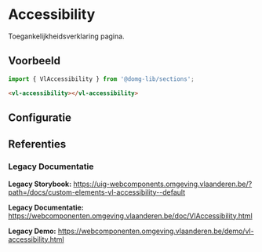 
# Accessibility

Toegankelijkheidsverklaring pagina.

## Voorbeeld

```js
import { VlAccessibility } from '@domg-lib/sections';
```

```html
<vl-accessibility></vl-accessibility>
```

<DocsStory id="sections-accessibility--accessibility-default" />

## Configuratie

<ArgsTable story={PRIMARY_STORY} />

## Referenties

### Legacy Documentatie

**Legacy Storybook:** https://uig-webcomponents.omgeving.vlaanderen.be/?path=/docs/custom-elements-vl-accessibility--default

**Legacy Documentatie:** https://webcomponenten.omgeving.vlaanderen.be/doc/VlAccessibility.html

**Legacy Demo:** https://webcomponenten.omgeving.vlaanderen.be/demo/vl-accessibility.html
